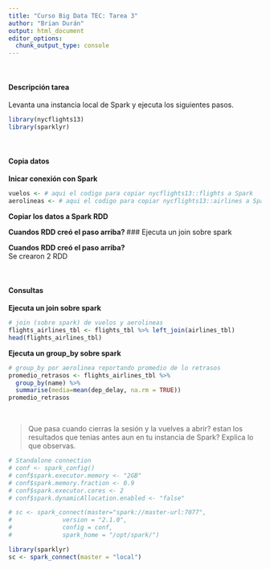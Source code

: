 ```yaml
---
title: "Curso Big Data TEC: Tarea 3"
author: "Brian Durán"
output: html_document
editor_options: 
  chunk_output_type: console
---
```


<br>

#### Descripción tarea
Levanta una instancia local de Spark y ejecuta los siguientes pasos.

```r
library(nycflights13)
library(sparklyr)
```

<br>

#### Copia datos

<b>Inicar conexión con Spark</b>

```r
vuelos <- # aqui el codigo para copiar nycflights13::flights a Spark
aerolineas <- # aqui el codigo para copiar nycflights13::airlines a Spark
```

<b>Copiar los datos a Spark RDD</b>

<b> Cuandos RDD creó el paso arriba? </b>
### Ejecuta un join sobre spark

<b> Cuandos RDD creó el paso arriba? </b> <br>
Se crearon 2 RDD

<br>

#### Consultas
 
<b>Ejecuta un join sobre spark</b>

```r
# join (sobre spark) de vuelos y aerolineas
flights_airlines_tbl <- flights_tbl %>% left_join(airlines_tbl)
head(flights_airlines_tbl)
```

<b>Ejecuta un group_by sobre spark</b>

```r
# group_by por aerolinea reportando promedio de lo retrasos
promedio_retrasos <- flights_airlines_tbl %>%
  group_by(name) %>%
  summarise(media=mean(dep_delay, na.rm = TRUE))
promedio_retrasos
```

<br>

> Que pasa cuando cierras la sesión y la vuelves a abrir? 
> estan los resultados que tenias antes aun en tu instancia de Spark? 
> Explica lo que observas.
```r
# Standalone connection
# conf <- spark_config()
# conf$spark.executor.memory <- "2GB"
# conf$spark.memory.fraction <- 0.9
# conf$spark.executor.cores <- 2
# conf$spark.dynamicAllocation.enabled <- "false"

# sc <- spark_connect(master="spark://master-url:7077", 
#              version = "2.1.0",
#              config = conf,
#              spark_home = "/opt/spark/")
```

```r
library(sparklyr)
sc <- spark_connect(master = "local")
```

